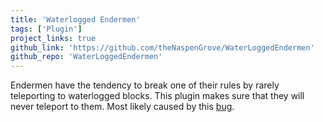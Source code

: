 ```yaml
---
title: 'Waterlogged Endermen'
tags: ['Plugin']
project_links: true
github_link: 'https://github.com/theNaspenGrove/WaterLoggedEndermen'
github_repo: 'WaterLoggedEndermen'
---
```


Endermen have the tendency to break one of their rules by rarely teleporting to waterlogged blocks. This plugin makes sure that they will never teleport to them. Most likely caused by this [bug](https://bugs.mojang.com/browse/MC-220319).